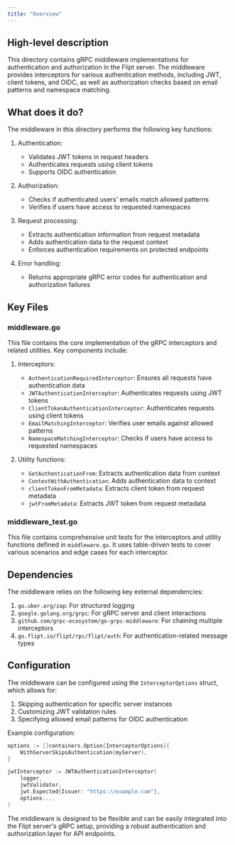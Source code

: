 ```yaml
---
title: "Overview"
---
```


## High-level description
This directory contains gRPC middleware implementations for authentication and authorization in the Flipt server. The middleware provides interceptors for various authentication methods, including JWT, client tokens, and OIDC, as well as authorization checks based on email patterns and namespace matching.

## What does it do?
The middleware in this directory performs the following key functions:

1. Authentication:
   - Validates JWT tokens in request headers
   - Authenticates requests using client tokens
   - Supports OIDC authentication

2. Authorization:
   - Checks if authenticated users' emails match allowed patterns
   - Verifies if users have access to requested namespaces

3. Request processing:
   - Extracts authentication information from request metadata
   - Adds authentication data to the request context
   - Enforces authentication requirements on protected endpoints

4. Error handling:
   - Returns appropriate gRPC error codes for authentication and authorization failures

## Key Files

### middleware.go
This file contains the core implementation of the gRPC interceptors and related utilities. Key components include:

1. Interceptors:
   - `AuthenticationRequiredInterceptor`: Ensures all requests have authentication data
   - `JWTAuthenticationInterceptor`: Authenticates requests using JWT tokens
   - `ClientTokenAuthenticationInterceptor`: Authenticates requests using client tokens
   - `EmailMatchingInterceptor`: Verifies user emails against allowed patterns
   - `NamespaceMatchingInterceptor`: Checks if users have access to requested namespaces

2. Utility functions:
   - `GetAuthenticationFrom`: Extracts authentication data from context
   - `ContextWithAuthentication`: Adds authentication data to context
   - `clientTokenFromMetadata`: Extracts client token from request metadata
   - `jwtFromMetadata`: Extracts JWT token from request metadata

### middleware_test.go
This file contains comprehensive unit tests for the interceptors and utility functions defined in `middleware.go`. It uses table-driven tests to cover various scenarios and edge cases for each interceptor.

## Dependencies
The middleware relies on the following key external dependencies:

1. `go.uber.org/zap`: For structured logging
2. `google.golang.org/grpc`: For gRPC server and client interactions
3. `github.com/grpc-ecosystem/go-grpc-middleware`: For chaining multiple interceptors
4. `go.flipt.io/flipt/rpc/flipt/auth`: For authentication-related message types

## Configuration
The middleware can be configured using the `InterceptorOptions` struct, which allows for:

1. Skipping authentication for specific server instances
2. Customizing JWT validation rules
3. Specifying allowed email patterns for OIDC authentication

Example configuration:

```go
options := []containers.Option[InterceptorOptions]{
    WithServerSkipsAuthentication(myServer),
}

jwtInterceptor := JWTAuthenticationInterceptor(
    logger,
    jwtValidator,
    jwt.Expected{Issuer: "https://example.com"},
    options...,
)
```

The middleware is designed to be flexible and can be easily integrated into the Flipt server's gRPC setup, providing a robust authentication and authorization layer for API endpoints.